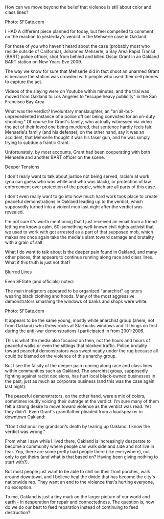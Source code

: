 How can we move beyond the belief that violence is still about color and class lines?

Photo: SFGate.com

I HAD A different piece planned for today, but feel compelled to comment on the reaction to yesterday's verdict in the Mehserle case in Oakland.

For those of you who haven't heard about the case (probably most who reside outside of California), Johannes Mehserle, a Bay Area Rapid Transit (BART) police officer, shot from behind and killed Oscar Grant in an Oakland BART station on New Years Eve 2009. 

The way we know for sure that Mehserle did in fact shoot an unarmed Grant is because the station was crowded with people who used their cell phones to capture the act.

Videos of the slaying were on Youtube within minutes, and the trial was moved from Oakland to Los Angeles to "escape heavy publicity" in the San Francisco Bay Area. 

What was the verdict? Involuntary manslaughter, an "an all-but-unprecedented instance of a police officer being convicted for an on-duty shooting." Of course for Grant's family, who actually witnessed via video the act of their loved one being murdered, that sentence hardly feels fair. Mehserle's family (and his defense), on the other hand, say it was an accident, that Mehserle thought it was his taser gun, and he was simply trying to subdue a frantic Grant.

Unfortunately, by most accounts, Grant had been cooperating with both Mehserle and another BART officer on the scene.

Deeper Tensions

I don't really want to talk about justice not being served, racism at work (you can guess who was white and who was black), or protection of law enforcement over protection of the people, which are all parts of this case. 

I don't even really want to go into how much hard work took place to create peaceful demonstrations in Oakland leading up to the verdict, which supposedly turned into a violent mob last night after the verdict was revealed. 

I'm not sure it's worth mentioning that I just received an email from a friend letting me know a calm, 60-something well-known civil rights activist that we used to work with got arrested as a part of that supposed mob, which makes me once again take the media's slant toward carnage and brutality with a grain of salt.

What I do want to talk about is the deeper pain found in Oakland, and many other places, that appears to continue running along race and class lines. What if this truth is just not that?

Blurred Lines

Even SFGate (and officials) noted:

The main instigators appeared to be organized "anarchist" agitators wearing black clothing and hoods. Many of the most aggressive demonstrators smashing the windows of banks and shops were white.

Photo: SFGate.com

It appears to be the same young, mostly white anarchist group (ahem, not from Oakland) who threw rocks at Starbucks windows and lit things on first during the anti-war demonstrations I participated in from 2001-2006. 

This is what the media also focused on then, not the hours and hours of peaceful walks or even the sittings that blocked traffic. Police brutality toward peaceful demonstrators was swept neatly under the rug because all could be blamed on the violence of this anarchy group.

But I see the falsity of the deeper pain running along race and class lines within communities such as Oakland. The anarchist group, supposedly fighting against racist decisions, has hurt local black-owned businesses in the past, just as much as corporate business (and this was the case again last night).

The peaceful demonstrators, on the other hand, were a mix of colors, sometimes loudly voicing their outrage at the verdict. I'm sure many of them felt a strong desire to move toward violence as the verdict was read. Yet they didn't. Even Grant's grandfather pleaded from a loudspeaker in downtown Oakland:

"Don't dishonor my grandson's death by tearing up Oakland. I know the verdict was wrong."

From what I saw while I lived there, Oakland is increasingly desperate to become a community where people can walk side and side and not live in fear. Yep, there are some pretty bad people there (like everywhere), out only to get theirs (and what is that based on? Having been giving nothing to start with?). 

But most people just want to be able to chill on their front porches, walk around downtown, and I believe heal the divide that has become the city's nationwide rep. They want an end to the violence that's hurting everyone, no exception.

To me, Oakland is just a tiny mark on the larger picture of our world and earth - in desperation for repair and connectedness. The question is, how do we do our best to feed reparation instead of continuing to feed destruction? 












